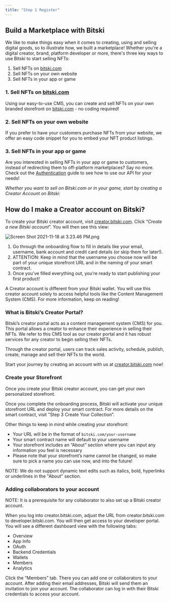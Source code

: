```yaml
---
title: "Step 1 Register"
---
```


## Build a Marketplace with Bitski

We like to make things easy when it comes to creating, using and selling digital
goods, so to illustrate how, we built a marketplace! Whether you're a digital creator, brand, platform
developer or more, there's three key ways to use Bitski to start selling NFTs:

1. Sell NFTs on [bitski.com](https://www.bitski.com/)
2. Sell NFTs on your own website
3. Sell NFTs in your app or game

### 1\. Sell NFTs on [bitski.com](https://www.bitski.com/)

Using our easy-to-use CMS, you can create and sell NFTs on your own branded
storefront on [bitski.com](https://www.bitski.com/) \- no coding required!

### 2\. Sell NFTs on your own website

If you prefer to have your customers purchase NFTs from your website, we offer
an easy code snippet for you to embed your NFT product listings.

### 3\. Sell NFTs in your app or game

Are you interested in selling NFTs in your app or game to customers, instead of
redirecting them to off-platform marketplaces? Say no more. Check out the
[Authentication](/build-with-bitski/get-started/authentication) guide to see how to use our API for
your needs!

_Whether you want to sell on Bitski.com or in your game, start by creating a
Creator Account on Bitski:_

## How do I make a Creator account on Bitski?

To create your Bitski creator account, visit
[creator.bitski.com](https://creator.bitski.com). Click “_Create a new Bitski
account_”. You will then see this view:

![](/images/8f3a111-Screen_Shot_2021-11-18_at_3.23.46_PM.png "Screen Shot 2021-11-18 at 3.23.46 PM.png")

1. Go through the onboarding flow to fill in details like your email, username,
   bank account and credit card details (or skip them for later!).
2. ATTENTION: Keep in mind that the username you choose now will be part of your
   unique storefront URL and in the naming of your smart contract.
3. Once you’ve filled everything out, you’re ready to start publishing your
   first product!

A Creator account is different from your Bitski wallet. You will use this
creator account solely to access helpful tools like the Content Management
System (CMS). For more information, keep on reading!

### What is Bitski’s Creator Portal?

Bitski’s creator portal acts as a content management system (CMS) for you. This
portal allows a creator to enhance their experience in selling their NFTs. We
refer to this CMS tool as our creator portal and it has robust services for any
creator to begin selling their NFTs.

Through the creator portal, users can track sales activity, schedule, publish,
create, manage and sell their NFTs to the world.

Start your journey by creating an account with us at [creator.bitski.com](https://creator.bitski.com) now!

### Create your Storefront

Once you create your Bitski creator account, you can get your own personalized
storefront.

Once you complete the onboarding process, Bitski will activate your unique
storefront URL and deploy your smart contract. For more details on the smart
contract, visit "Step 3 Create Your Collection”.

Other things to keep in mind while creating your storefront:

- Your URL will be in the format of `bitski.com/your-username`
- Your smart contract name will default to your username
- Your storefront includes an “About” section where you can input any
  information you feel is necessary
- Please note that your storefront’s name cannot be changed, so make sure to
  pick a name you can use now, and into the future!

NOTE: We do not support dynamic text edits such as italics, bold, hyperlinks or
underlines in the "About" section.

### Adding collaborators to your account

NOTE: It is a prerequisite for any collaborator to also set up a Bitski creator
account.

When you log into creator.bitski.com, adjust the URL from creator.bitski.com to
developer.bitski.com. You will then get access to your developer portal. You
will see a different dashboard view with the following tabs:

- Overview
- App Info
- OAuth
- Backend Credentials
- Wallets
- Members
- Analytics

Click the “Members” tab. There you can add one or collaborators to your account.
After adding their email addresses, Bitski will send them an invitation to join
your account. The collaborator can log in with their Bitski credentials to
access your account.

